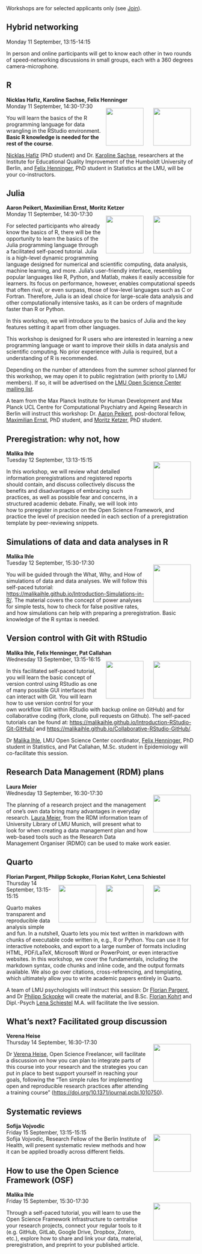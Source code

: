 ```{=html}
<head>
  <style>
    img {
      float: right;
      margin: 13px;
    }
  </style>
</head
```
Workshops are for selected applicants only (see [Join](Join.qmd)).  

## Hybrid networking
Monday 11 September, 13:15-14:15

In person and online participants will get to know each other in two rounds of speed-networking discussions in small groups, each with a 360 degrees camera-microphone.

## R
**Nicklas Hafiz, Karoline Sachse,  Felix Henninger**   
![](img/felix-henninger.png){width="100"}![](img/karoline-sachse.png){width="100"} Monday 11 September, 14:30-17:30

You will learn the basics of the R programming language for data wrangling in the RStudio environment. **Basic R knowledge is needed for the rest of the course**.

[Nicklas Hafiz](https://www.iqb.hu-berlin.de/institut/staff/?pg=c135) (PhD student) and Dr. [Karoline Sachse](https://www.iqb.hu-berlin.de/institut/staff/?pg=ks), researchers at the Institute for Educational Quality Improvement of the Humboldt University of Berlin, and [Felix Henninger](https://felixhenninger.com/), PhD student in Statistics at the LMU, will be your co-instructors.

## Julia
**Aaron Peikert, Maximilian Ernst, Moritz Ketzer**  
![](img/moritz-ketzer.png){width="100"} ![](img/aaron-peikert.png){width="100"} Monday 11 September, 14:30-17:30

For selected participants who already know the basics of R, there will be the opportunity to learn the basics of the Julia programming language through a facilitated self-paced tutorial.
Julia is a high-level dynamic programming language designed for numerical and scientific computing, data analysis, machine learning, and more.
Julia's user-friendly interface, resembling popular languages like R, Python, and Matlab, makes it easily accessible for learners.
Its focus on performance, however, enables computational speeds that often rival, or even surpass, those of low-level languages such as C or Fortran.
Therefore, Julia is an ideal choice for large-scale data analysis and other computationally intensive tasks, as it can be orders of magnitude faster than R or Python.

In this workshop, we will introduce you to the basics of Julia and the key features setting it apart from other languages.

This workshop is designed for R users who are interested in learning a new programming language or want to improve their skills in data analysis and scientific computing. No prior experience with Julia is required, but a understanding of R is recommended.

Depending on the number of attendees from the summer school planned for this workshop, we may open it to public registration (with priority to LMU members).
If so, it will be advertised on the [LMU Open Science Center mailing list](https://lists.lrz.de/mailman/listinfo/lmu-osc).

A team from the Max Planck Institute for Human Development and Max Planck UCL Centre for Computational Psychiatry and Ageing Research in Berlin will instruct this workshop:
Dr. [Aaron Peikert](https://www.mpib-berlin.mpg.de/person/103737/2549), post-doctoral fellow,
[Maximilian Ernst](https://www.mpib-berlin.mpg.de/staff/maximilian-ernst), PhD student, and
[Moritz Ketzer](https://www.mps-ucl-centre.mpg.de/people/126423), PhD student.

## Preregistration: why not, how
**Malika Ihle**  
![](img/malika-ihle.png){width="100"} Tuesday 12 September, 13:13-15:15

In this workshop, we will review what detailed information preregistrations and registered reports should contain, and discuss collectively discuss the benefits and disadvantages of embracing such practices, as well as possible fear and concerns, in a structured academic debate. Finally, we will look into how to preregister in practice on the Open Science Framework, and practice the level of precision needed in each section of a preregistration template by peer-reviewing snippets.

## Simulations of data and data analyses in R
**Malika Ihle**  
![](img/malika-ihle.png){width="100"} Tuesday 12 September, 15:30-17:30

You will be guided through the What, Why, and How of simulations of data and data analyses.  We will follow this self-paced tutorial: [https://malikaihle.github.io/Introduction-Simulations-in-R/](https://malikaihle.github.io/Introduction-Simulations-in-R/). The material covers the concept of power analyses for simple tests, how to check for false positive rates, and how simulations can help with preparing a preregistration. Basic knowledge of the R syntax is needed.

## Version control with Git with RStudio
**Malika Ihle, Felix Henninger, Pat Callahan**  
![](img/felix-henninger.png){width="100"} ![](img/malika-ihle.png){width="100"} Wednesday 13 September, 13:15-16:15

In this facilitated self-paced tutorial, you will learn the basic concept of version control using RStudio as one of many possible GUI interfaces that can interact with Git. You will learn how to use version control for your own workflow (Git within RStudio with backup online on GitHub) and for collaborative coding (fork, clone, pull requests on Github). The self-paced tutorials can be found at: [https://malikaihle.github.io/Introduction-RStudio-Git-GitHub/](https://malikaihle.github.io/Introduction-RStudio-Git-GitHub/) and [https://malikaihle.github.io/Collaborative-RStudio-GitHub/](https://malikaihle.github.io/Collaborative-RStudio-GitHub/).

Dr [Malika Ihle](https://www.osc.uni-muenchen.de/about_us/coordinator/index.html), LMU Open Science Center coordinator, [Felix Henninger](https://felixhenninger.com/), PhD student in Statistics, and Pat Callahan, M.Sc. student in Epidemiology will co-facilitate this session.

## Research Data Management (RDM) plans
**Laura Meier**  
![](img/laura-meier.png){width="100"}Wednesday 13 September, 16:30-17:30

The planning of a research project and the management of one’s own data bring many advantages in everyday research. [Laura Meier](https://www.ub.uni-muenchen.de/ueber-die-ub/kontakt/personen/meier-l/index.html), from the RDM information team of University Library of LMU Munich, will present what to look for when creating a data management plan and how web-based tools such as the Research Data Management Organiser (RDMO) can be used to make work easier.


## Quarto
**Florian Pargent, Philipp Sckopke, Florian Kohrt, Lena Schiestel**  
![](img/lena-schiestel.png){width="100"} ![](img/philipp-sckopke.png){width="100"} ![](img/florian-pargent.png){width="100"} Thursday 14 September, 13:15-15:15

Quarto makes transparent and reproducible data analysis simple and fun. In a nutshell, Quarto lets you mix text written in markdown with chunks of executable code written in, e.g., R or Python. You can use it for interactive notebooks, and export to a large number of formats including HTML, PDF/LaTeX, Microsoft Word or PowerPoint, or even interactive websites. In this workshop, we cover the fundamentals, including the markdown syntax, code chunks and inline code, and the output formats available. We also go over citations, cross-referencing, and templating, which ultimately allow you to write academic papers entirely in Quarto.

A team of LMU psychologists will instruct this session: Dr [Florian Pargent](https://www.psy.lmu.de/pm/personen/lehrstuhlmitarbeiter/pargent/index.html), and Dr [Philipp Sckopke](https://www.psy.lmu.de/pm/personen/lehrstuhlmitarbeiter/sckopke/index.html) will create the material, and B.Sc. [Florian Kohrt](https://www.psy.lmu.de/pm/personen/lehrstuhlmitarbeiter/kohrt_florian/index.html) and Dipl.-Psych [Lena Schiestel](https://www.psy.lmu.de/pm/personen/lehrstuhlmitarbeiter/schiestel/index.html) M.A. will facilitate the live session.


## What’s next? Facilitated group discussion
**Verena Heise**  
![](img/verena-heise.png){width="100"} Thursday 14 September, 16:30-17:30

Dr [Verena Heise](https://vheise.com/), Open Science Freelancer, will facilitate a discussion on how you can plan to integrate parts of this course into your research and the strategies you can put in place to best support yourself in reaching your goals, following the "Ten simple rules for implementing open and reproducible research practices after attending a training course" ([https://doi.org/10.1371/journal.pcbi.1010750](https://doi.org/10.1371/journal.pcbi.1010750)).

## Systematic reviews
**Sofija Vojvodic**  
![](img/sofija-vojvodic.png){width="100"} Friday 15 September, 13:15-15:15  
Sofija Vojvodic, Research Fellow of the Berlin Institute of Health, will present systematic review methods and how it can be applied broadly across different fields.

## How to use the Open Science Framework (OSF)
**Malika Ihle**  
![](img/malika-ihle.png){width="100"} Friday 15 September, 15:30-17:30  

Through a self-paced tutorial, you will learn to use the Open Science Framework infrastructure to centralise your research projects, connect your regular tools to it (e.g. GitHub, GitLab, Google Drive, Dropbox, Zotero, etc.), explore how to share and link your data, material, preregistration, and preprint to your published article.


